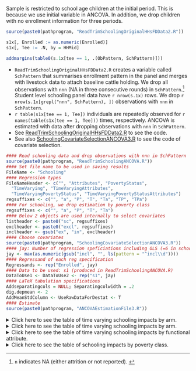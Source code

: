 Sample is restricted to school age children at the initial period. This is because we use initial variable in ANCOVA. In addition, we drop children with no enrollment information for three periods. 
<!--
ANCOVA estimates should be used only to school age children in 2012 who are not old enough that they may naturally stop schooling by the endline.
-->

```r
source(paste0(pathprogram, "ReadTrimSchoolingOriginalHHsFDData2.R"))
```
```r
s1x[, Enrolled := as.numeric(Enrolled)]
s1x[, Tee := .N, by = HHMid]
```
```r
addmargins(table0(s.1x[tee == 1, .(ObPattern, SchPattern)]))
```

* `ReadTrimSchoolingOriginalHHsFDData2.R` creates a variable called `SchPattern` that summarises enrollment pattern in the panel and merges with livestock data to attach baseline cattle holding. We drop all observations with `nnn` (NA in three consecutive rounds) in `SchPattern`.^[`n` indicates NA (either attrition or not reported). ]  Student level schooling panel data have `r nrow(s.1x)` rows. We drop `r nrow(s.1x[grepl("nnn", SchPattern), ])` observations with `nnn` in `SchPattern`. 
* `r table(s1x[tee == 1, Tee])` individuals are repeatedly observed for `r names(table(s1x[tee == 1, Tee]))` times, respectively. ANCOVA is estimated with data after dropping observations with `nnn` in `SchPattern`.
* See [ReadTrimSchoolingOriginalHHsFDData2.R](../program/ReadTrimSchoolingOriginalHHsFDData2.R) to see the code.  
* See also [SchoolingCovariateSelectionANCOVA3.R](../program/SchoolingCovariateSelectionANCOVA3.R) to see the code of covariate selection.  


```r
#### Read schooling data and drop observations with nnn in SchPattern
source(paste0(pathprogram, "ReadTrimSchoolingANCOVA.R"))
#### Set file name to be used in saving results
FileName <- "Schooling"
#### Regression types
FileNameHeader <- c("", "Attributes", "PovertyStatus",
  "TimeVarying", "TimeVaryingAttributes",
  "TimeVaryingPovertyStatus", "TimeVaryingPovertyStatusAttributes")
regsuffixes <- c("", "a", "P", "T", "Ta", "TP", "TPa")
#### For schooling, we drop estimation by poverty class
regsuffixes <- c("", "a", "P", "T", "Ta")
#### Below 2 objects are used internally to select covariates
listheader <- paste0("sc", regsuffixes)
exclheader <- paste0("excl", regsuffixes)
inclheader <- gsub("ex", "in", exclheader)
#### Choose covariates
source(paste0(pathprogram, "SchoolingCovariateSelectionANCOVA3.R"))
#### jay: Number of regression speficiations including OLS (=6 in schooling)
jay <- max(as.numeric(gsub("incl", "", ls(pattern = "^incl\\d"))))
#### Regressand of each reg specification
Regressands <- rep("Enrolled", jay)
#### Data to be used: s1 (produced in ReadTrimSchoolingANCOVA.R)
DataToUse1 <- DataToUse2 <- rep("s1", jay)
#### LaTeX tabulation specifications
Addseparatingcols = NULL; Separatingcolwidth = .2
dig.depmean <- 2
AddMeanStdColumn <- UseRawDataForDestat <- T
#### Estimate
source(paste0(pathprogram, "ANCOVAEstimationFile3.R"))
```

<details><summary>Click here to see the table of time varying schooling impacts by arm.</summary>
`Enrolled0` is the baseline dependent variable of ANCOVA, `ChilAgeOrderAtRd1, Household size0` are baseline covariates.  (1) is OLS, (2)-(5) are ANCOVA estimates.  

`r HTML_Schooling`
Notes:  

1. `r paste(TabFNAncovaTop, TabFNArm, TabFNSch, TabFN1stCol)`  
2. `r TabFNPval`
</details>

<details><summary>Click here to see the table of time varying schooling impacts by arm.</summary>

<div class = "row">
<div class = "col-md-6">
```r
HTML_SchoolingTimeVarying
```
</div>
<div class = "col-md-6">
```r
HTML_SchoolingTimeVarying
```
</div>
</div>
</details>

<details><summary>Click here to see the table of time varying schooling impacts by functional attribute.</summary>
`r HTML_SchoolingTimeVaryingAttributes`
</details>
<details><summary>Click here to see the table of schooling impacts by poverty class.</summary>
`r HTML_SchoolingPovertyStatus`
</details>


